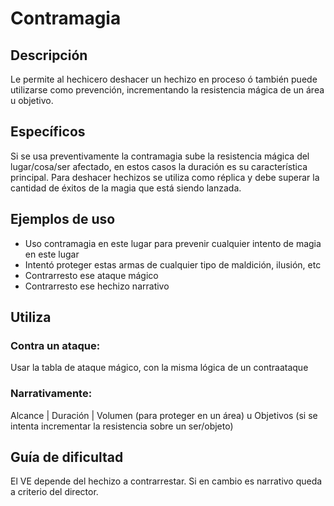 # Contramagia

## Descripción

Le permite al hechicero deshacer un hechizo en proceso ó también puede utilizarse como prevención, incrementando la resistencia mágica de un área u objetivo.

## Específicos

Si se usa preventivamente la contramagia sube la resistencia mágica del lugar/cosa/ser afectado, en estos casos la duración es su característica principal. Para deshacer hechizos se utiliza como réplica y debe superar la cantidad de éxitos de la magia que está siendo lanzada.

## Ejemplos de uso

- Uso contramagia en este lugar para prevenir cualquier intento de magia en este lugar
- Intentó proteger estas armas de cualquier tipo de maldición, ilusión, etc
- Contrarresto ese ataque mágico
- Contrarresto ese hechizo narrativo

## Utiliza

### Contra un ataque:

Usar la tabla de ataque mágico, con la misma lógica de un contraataque

### Narrativamente:

Alcance | Duración | Volumen (para proteger en un área) u Objetivos (si se intenta incrementar la resistencia sobre un ser/objeto)

## Guía de dificultad

El VE depende del hechizo a contrarrestar. Si en cambio es narrativo queda a criterio del director.
